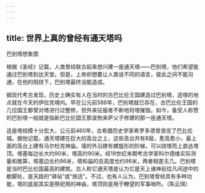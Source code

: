 ```yaml
---
---
---
```

title: 世界上真的曾经有通天塔吗
---




巴别塔想象图



根据《圣经》记载，人类曾经联合起来想兴建一座通天塔——巴别塔，他们希望能通过巴别塔到达天堂。但是，上帝却想要让人类说不同的语言，彼此之间不能沟通，在他的阻挠下，巴别塔最终没能造成。

据现代考古发现，历史上确实有人在当时的古巴比伦王国建造过巴别塔，造塔的地点就在今天的伊拉克境内。早在公元前586年，巴别塔就已存在，古巴比伦王国的几位国王都曾对塔进行过整修，但外来征服者不断地将塔摧毁。如今，备受人称赞的巴别塔一般就是指新巴比伦国王那波勃来萨父子修建的那一座通天塔。

这座塔规模十分宏大，公元前460年，古希腊历史学家希罗多德曾游览了巴比伦城。据他记载，通天塔建在巨大的高台之上，这些高台共有8层，愈高愈小，最上面的高台上建有马尔杜克神庙。墙的外沿建有螺旋形的阶梯，可以绕塔而上直达塔顶。塔基每边长大约90米，塔高约90米。经19世纪末期考古学家科尔德维实际测量和推算，塔基边长约96米，塔和庙的总高度也约96米，两者相差无几。巴别塔是当时巴比伦国最高的建筑。古人称它通天塔是认为它是天上诸神前往凡间途中的歇脚处，是天路的“驿站”或“旅店”。不过，也有人认为，巴别塔曾经具有多种功能，塔的底层其实是祭祀用的神庙，塔顶则是用于瞭望的军事哨所。（陈云琪）